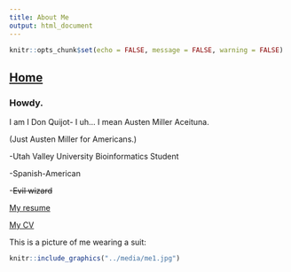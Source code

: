 ```yaml
---
title: About Me
output: html_document
---
```


```r
knitr::opts_chunk$set(echo = FALSE, message = FALSE, warning = FALSE)
```
## [Home](https://amaceituna.github.io/)

### Howdy.

I am I Don Quijot- I uh... I mean Austen Miller Aceituna.

(Just Austen Miller for Americans.)

-Utah Valley University Bioinformatics Student

-Spanish-American

-~~Evil wizard~~

[My resume](https://AMAceituna.github.io/Media/resume_website.pdf)

[My CV](https://AMAceituna.github.io/Media/CVwebsite.pdf)


This is a picture of me wearing a suit:

```r
knitr::include_graphics("../media/me1.jpg")
```



